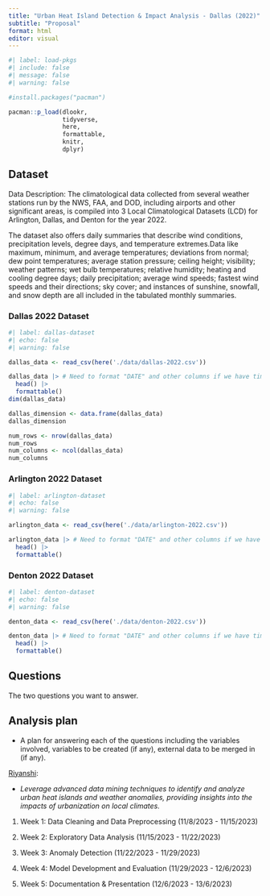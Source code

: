 ```yaml
---
title: "Urban Heat Island Detection & Impact Analysis - Dallas (2022)"
subtitle: "Proposal"
format: html
editor: visual
---
```


```r
#| label: load-pkgs
#| include: false
#| message: false
#| warning: false

#install.packages("pacman")

pacman::p_load(dlookr,
               tidyverse,
               here,
               formattable,
               knitr,
               dplyr)
```

## Dataset

Data Description: The climatological data collected from several weather stations run by the NWS, FAA, and DOD, including airports and other significant areas, is compiled into 3 Local Climatological Datasets (LCD) for Arlington, Dallas, and Denton for the year 2022.

The dataset also offers daily summaries that describe wind conditions, precipitation levels, degree days, and temperature extremes.Data like maximum, minimum, and average temperatures; deviations from normal; dew point temperatures; average station pressure; ceiling height; visibility; weather patterns; wet bulb temperatures; relative humidity; heating and cooling degree days; daily precipitation; average wind speeds; fastest wind speeds and their directions; sky cover; and instances of sunshine, snowfall, and snow depth are all included in the tabulated monthly summaries.

### **Dallas 2022 Dataset**

```r
#| label: dallas-dataset
#| echo: false
#| warning: false

dallas_data <- read_csv(here('./data/dallas-2022.csv'))

dallas_data |> # Need to format "DATE" and other columns if we have time.
  head() |>
  formattable()
dim(dallas_data)

dallas_dimension <- data.frame(dallas_data)
dallas_dimension

num_rows <- nrow(dallas_data)
num_rows
num_columns <- ncol(dallas_data)
num_columns
```

### **Arlington 2022 Dataset**

```r
#| label: arlington-dataset
#| echo: false
#| warning: false

arlington_data <- read_csv(here('./data/arlington-2022.csv'))

arlington_data |> # Need to format "DATE" and other columns if we have time.
  head() |>
  formattable()
```

### **Denton 2022 Dataset**

```r
#| label: denton-dataset
#| echo: false
#| warning: false

denton_data <- read_csv(here('./data/denton-2022.csv'))

denton_data |> # Need to format "DATE" and other columns if we have time.
  head() |>
  formattable()
```

## Questions

The two questions you want to answer.

## Analysis plan

-   A plan for answering each of the questions including the variables involved, variables to be created (if any), external data to be merged in (if any).

[Riyanshi]{.underline}:

-   *Leverage advanced data mining techniques to identify and analyze urban heat islands and weather anomalies, providing insights into the impacts of urbanization on local climates.*

1.  Week 1: Data Cleaning and Data Preprocessing (11/8/2023 - 11/15/2023)

2.  Week 2: Exploratory Data Analysis (11/15/2023 - 11/22/2023)

3.  Week 3: Anomaly Detection (11/22/2023 - 11/29/2023)

4.  Week 4: Model Development and Evaluation (11/29/2023 - 12/6/2023)

5.  Week 5: Documentation & Presentation (12/6/2023 - 13/6/2023)
